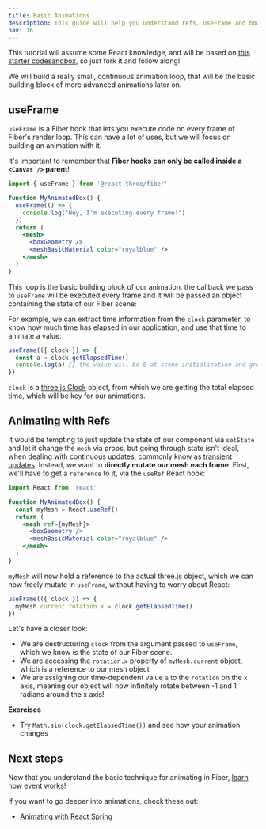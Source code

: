 ```yaml
---
title: Basic Animations
description: This guide will help you understand refs, useFrame and how to make basic animations with Fiber
nav: 16
---
```


This tutorial will assume some React knowledge, and will be based on [this starter codesandbox](https://codesandbox.io/s/getting-started-01-12q81?from-embed), so just fork it and follow along!

We will build a really small, continuous animation loop, that will be the basic building block of more advanced animations later on.

## useFrame

`useFrame` is a Fiber hook that lets you execute code on every frame of Fiber's render loop. This can have a lot of uses, but we will focus on building an animation with it.

It's important to remember that **Fiber hooks can only be called inside a `<Canvas />` parent**!

```jsx
import { useFrame } from '@react-three/fiber'

function MyAnimatedBox() {
  useFrame(() => {
    console.log("Hey, I'm executing every frame!")
  })
  return (
    <mesh>
      <boxGeometry />
      <meshBasicMaterial color="royalblue" />
    </mesh>
  )
}
```

This loop is the basic building block of our animation, the callback we pass to `useFrame` will be executed every frame and it will be passed an object containing the state of our Fiber scene:

For example, we can extract time information from the `clock` parameter, to know how much time has elapsed in our application, and use that time to animate a value:

```jsx
useFrame(({ clock }) => {
  const a = clock.getElapsedTime()
  console.log(a) // the value will be 0 at scene initialization and grow each frame
})
```

`clock` is a [three.js Clock](https://threejs.org/docs/#api/en/core/Clock) object, from which we are getting the total elapsed time, which will be key for our animations.

## Animating with Refs

It would be tempting to just update the state of our component via `setState` and let it change the `mesh` via props, but going through state isn't ideal, when dealing with continuous updates, commonly know as [transient updates]().
Instead, we want to **directly mutate our mesh each frame**. First, we'll have to get a `reference` to it, via the `useRef` React hook:

```jsx
import React from 'react'

function MyAnimatedBox() {
  const myMesh = React.useRef()
  return (
    <mesh ref={myMesh}>
      <boxGeometry />
      <meshBasicMaterial color="royalblue" />
    </mesh>
  )
}
```

`myMesh` will now hold a reference to the actual three.js object, which we can now freely mutate in `useFrame`, without having to worry about React:

```jsx
useFrame(({ clock }) => {
  myMesh.current.rotation.x = clock.getElapsedTime()
})
```

Let's have a closer look:

- We are destructuring `clock` from the argument passed to `useFrame`, which we know is the state of our Fiber scene.
- We are accessing the `rotation.x` property of `myMesh.current` object, which is a reference to our mesh object
- We are assigning our time-dependent value `a` to the `rotation` on the `x` axis, meaning our object will now infinitely rotate between -1 and 1 radians around the x axis!

<Codesandbox id="29gxw" />

**Exercises**

- Try `Math.sin(clock.getElapsedTime())` and see how your animation changes

## Next steps

Now that you understand the basic technique for animating in Fiber, [learn how event works](/react-three-fiber/tutorials/events-and-interaction)!

If you want to go deeper into animations, check these out:

- [Animating with React Spring](/react-three-fiber/tutorials/using-with-react-spring)
